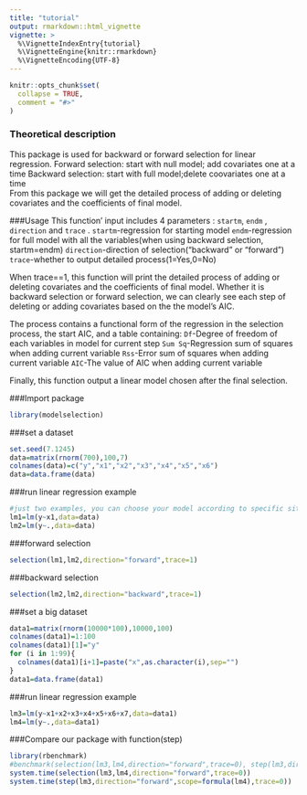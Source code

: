 ```yaml
---
title: "tutorial"
output: rmarkdown::html_vignette
vignette: >
  %\VignetteIndexEntry{tutorial}
  %\VignetteEngine{knitr::rmarkdown}
  %\VignetteEncoding{UTF-8}
---
```


```r
knitr::opts_chunk$set(
  collapse = TRUE,
  comment = "#>"
)
```

### Theoretical description
This package is used for backward or forward selection for linear regression.
    Forward selection: start with null model; add covariates one at a time
    Backward selection: start with full model;delete coovariates one at a time <br>
    From this package we will get the detailed process of adding or deleting covariates and the coefficients of final model.

###Usage
This function' input includes 4 parameters : `startm`, `endm` , `direction` and `trace` .
 `startm`-regression for starting model
 `endm`-regression for full model with all the variables(when using  backward selection, startm=endm)
`direction`-direction of selection("backward" or "forward")
`trace`-whether to output detailed process(1=Yes,0=No)


When trace==1, this function will print the detailed process of adding or deleting covariates and the coefficients of final model. Whether it is backward selection or forward selection, we can clearly see each step of deleting or adding covariates based on the the model's AIC.

The process contains a functional form of the regression in the selection process, the start AIC, and a table containing:
`Df`-Degree of freedom of each variables in model for current step
`Sum Sq`-Regression sum of squares when adding current variable
`Rss`-Error sum of squares when adding current variable
`AIC`-The value of AIC when adding current variable

Finally, this function output a linear model chosen after the final selection.



###Import package
```r
library(modelselection)
```

###set a dataset 
```r
set.seed(7.1245)
data=matrix(rnorm(700),100,7)
colnames(data)=c("y","x1","x2","x3","x4","x5","x6")
data=data.frame(data)

```

###run linear regression example
```r
#just two examples, you can choose your model according to specific situation
lm1=lm(y~x1,data=data)
lm2=lm(y~.,data=data)
```

###forward selection
```r
selection(lm1,lm2,direction="forward",trace=1)
```

###backward selection
```r
selection(lm2,lm2,direction="backward",trace=1)
```

###set a big dataset
```r
data1=matrix(rnorm(10000*100),10000,100)
colnames(data1)=1:100
colnames(data1)[1]="y"
for (i in 1:99){
  colnames(data1)[i+1]=paste("x",as.character(i),sep="")
}
data1=data.frame(data1)
```

###run linear regression example
```r
lm3=lm(y~x1+x2+x3+x4+x5+x6+x7,data=data1)
lm4=lm(y~.,data=data1)
```


###Compare our package with function(step)

```r
library(rbenchmark)
#benchmark(selection(lm3,lm4,direction="forward",trace=0), step(lm3,direction="forward",scope=formula(lm4),trace=0))
system.time(selection(lm3,lm4,direction="forward",trace=0))
system.time(step(lm3,direction="forward",scope=formula(lm4),trace=0))
```
